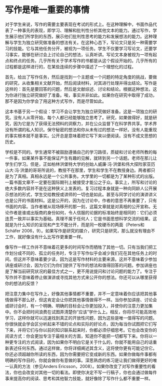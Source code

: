 # 写作是唯一重要的事情 {#wind-5}

对于学生来说，写作的需要主要表现在考试的形式上。在这种理解中，书面作品代表了一种事先的表现，即学习、理解和批判性分析其他文本的能力。通过写作，学生展示他们所学到的东西，展示他们批判性思考的能力和发展想法的能力。这种理解与学生为独立研究做准备的想法有关。在这种心态下，写论文只是另一种需要学习的技能。它与其他任务分开，被视为一项任务。学生不仅要学习写论文，还要学习事实，能够在研讨会上讨论自己的想法，认真听讲。写论文本身被视为一项有起点和终点的任务。几乎所有关于学术写作的书都是从这个假设开始的。几乎所有的过程都是这样进行的，在某些连续的步骤中描述了一个理想化的过程。

首先，给出了写作任务，然后是找到一个主题或一个问题的特定角度的挑战，要做的研究，从收集相关文献开始，然后阅读材料，对其进行处理并得出结论。写作是这样的：首先是要回答的问题，然后是文献综述、讨论和结论。根据这种想法，这为你进行独立研究做好了准备。唉，事实并非如此。如果你在研究中取得了成功，那不是因为你学会了用这种方式写作，而是尽管如此。

这本书基于另一个假设：学习不会让学生为独立研究做好准备。这是一项独立的研究。没有人从零开始，每个人都已经能够独立思考了。研究，如果做得好，就是研究，因为它是为了获得无法预料的洞察力，并在公众监督下在科学界共享。学术界没有所谓的私人知识。保守秘密的想法和你从未有过的想法一样好。没有人能重现的事实根本就不是事实。公开总是意味着把它写下来以便阅读。没有不成文思想的历史。

学校是不同的。学生通常不被鼓励遵循自己的学习路径，质疑和讨论老师所教的每一件事，如果某件事不能保证产生有趣的见解，就转到另一个话题。老师在那儿让学生们学习。但是，正如柏林洪堡特大学的创始人威廉·冯·洪堡和伟大探险家亚历山大·冯·洪堡的哥哥所说的，教授不在那里，学生和学生不在教授身边。两者都只是为了真相。真相永远是一个公共事务。大学里的一切都是为了某种形式的出版。一篇书面文章不一定要在国际期刊上被接受才能公之于众。事实上，所写和讨论的绝大多数内容并不是在这种狭义上发表的。复习过程本身就是一种向同龄人公开展示想法的形式，学生交给教授或讲师的一切也是如此。甚至与同学讨论的演讲讲义也是公开的书面材料。这是公开的，因为在讨论中，作者的意思不再重要了，只有书面的内容。当作者被从现场移开的那一刻，这篇文章就是对真相的公开宣称。无论作者是谁或出版商的身份如何，令人信服的论据的标准始终是相同的：它们必须连贯一致并以事实为基础。真理不属于任何人；它是书面思想科学交流的结果。这就是为什么知识的呈现和产生不能分开，而是同一枚硬币的两面（Peters和Schäfer 2006，9）。如果写作是研究的媒介，研究只是研究，那么就没有理由不工作，就好像没有什么比写作更重要一样。

像写作一样工作并不意味着花更多的时间写作而牺牲了其他一切。只有当我们把工作划分成不同的、孤立的任务时，专注于写作似乎会减少我们花在其他任务上的时间。但这并不意味着要少读，因为这是写作材料的主要来源。这并不意味着少参加讲座或研讨会，因为它们为你们提供了写作的想法和值得回答的问题。参加讲座也是了解当前研究状况的最佳方式之一，更不用说提问和讨论问题的能力了。专注于写作并不意味着停止做演讲或寻找其他方式来公开你的想法。你还可以从哪里获得你的想法的反馈？

把注意力集中在写作上，好像其他事情都不重要，并不一定意味着你应该把其他事情做得不那么好，但这肯定会让你把其他事情做得不一样。当你参加讲座、讨论会或研讨会时，有一个明确、明确的目标会让你更加投入，并使你的注意力更加集中。你不会把时间浪费在试图弄清楚你“应该”学什么上。相反，你将尽可能高效地学习，这样你就可以迅速找到真正的开放性问题，因为这些是唯一值得写的问题。你很快就会学会区分听起来不错的论点和实际的好论点，因为每当你试图把它们写下来，并将它们与你以前的知识联系起来时，你都必须仔细思考。它也会改变你的阅读方式：你会更加专注于最相关的方面，知道你不能把一切都写下来。你将以一种更专注的方式阅读，因为如果你不明白它是关于什么的，你就不能用自己的话重新表述任何东西。通过这样做，你将详细阐述其含义，这将使你更有可能记住它。你还必须超越你所读的东西，因为你需要把它变成新的东西。如果你做每件事都有明确的写作目的，你就会做你有意做的事。深思熟虑的练习是让我们做得更好的唯一认真的方法（参见Anders Ericsson，2008）。如果你改变了对写作重要性的看法，你也会改变对其他一切的看法。即使你决定不写一行稿子，你也会通过做每件事来提高你的阅读、思考和其他智力技能，就好像除了写作什么都不重要一样。
